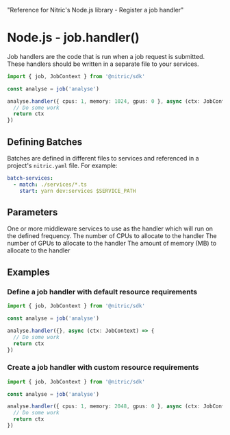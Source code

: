   "Reference for Nitric's Node.js library - Register a job handler"

# Node.js - job.handler()

Job handlers are the code that is run when a job request is submitted. These handlers should be written in a separate file to your services.

```ts
import { job, JobContext } from '@nitric/sdk'

const analyse = job('analyse')

analyse.handler({ cpus: 1, memory: 1024, gpus: 0 }, async (ctx: JobContext) => {
  // Do some work
  return ctx
})
```

## Defining Batches

Batches are defined in different files to services and referenced in a project's `nitric.yaml` file. For example:

```yaml
batch-services:
  - match: ./services/*.ts
    start: yarn dev:services $SERVICE_PATH
```

## Parameters

<Properties>
  <Property name="handler" required type="JobMiddleware or JobMiddleware[]">
    One or more middleware services to use as the handler which will run on the
    defined frequency.
  </Property>
  <Property name="opts" type="JobResourceRequirements" nested>
    <Property name="cpus" type="number">
      The number of CPUs to allocate to the handler
    </Property>
    <Property name="gpus" type="number">
      The number of GPUs to allocate to the handler
    </Property>
    <Property name="memory" type="number">
      The amount of memory (MB) to allocate to the handler
    </Property>
  </Property>
</Properties>

## Examples

### Define a job handler with default resource requirements

```ts
import { job, JobContext } from '@nitric/sdk'

const analyse = job('analyse')

analyse.handler({}, async (ctx: JobContext) => {
  // Do some work
  return ctx
})
```

### Create a job handler with custom resource requirements

```ts
import { job, JobContext } from '@nitric/sdk'

const analyse = job('analyse')

analyse.handler({ cpus: 1, memory: 2048, gpus: 0 }, async (ctx: JobContext) => {
  // Do some work
  return ctx
})
```
